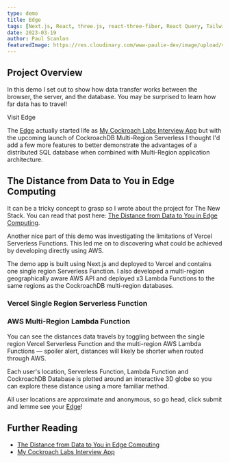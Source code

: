 ```yaml
---
type: demo
title: Edge
tags: [Next.js, React, three.js, react-three-fiber, React Query, Tailwind, NextAuth, pg-promise, CockroachDB]
date: 2023-03-19
author: Paul Scanlon
featuredImage: https://res.cloudinary.com/www-paulie-dev/image/upload/v1679390489/paulie.dev/2023/03/edge-demo-featured-image.jpg
---
```


## Project Overview

In this demo I set out to show how data transfer works between the browser, the server, and the database. You may be
surprised to learn how far data has to travel!

<CtaExternal href='https://cockroachdb-edge-locations.vercel.app/'>Visit Edge</CtaExternal>

The [Edge](https://cockroachdb-edge-locations.vercel.app/) actually started life as
[My Cockroach Labs Interview App](/posts/2023/02/cockroachlabs-interview-app/) but with the upcoming launch of
CockroachDB Multi-Region Serverless I thought I'd add a few more features to better demonstrate the advantages of a
distributed SQL database when combined with Multi-Region application architecture.

## The Distance from Data to You in Edge Computing

It can be a tricky concept to grasp so I wrote about the project for The New Stack. You can read that post here:
[The Distance from Data to You in Edge Computing](https://thenewstack.io/the-distance-from-data-to-you-in-edge-computing/).

<AstroImage
  width='768'
  height='480'
  alt='Edge - full screen globe'
  url='https://res.cloudinary.com/www-paulie-dev/image/upload/v1679405341/paulie.dev/2023/03/edge-demo-full-screen_qd4o9u.jpg'
/>

Another nice part of this demo was investigating the limitations of Vercel Serverless Functions. This led me on to
discovering what could be achieved by developing directly using AWS.

The demo app is built using Next.js and deployed to Vercel and contains one single region Serverless Function. I also
developed a multi-region geographically aware AWS API and deployed x3 Lambda Functions to the same regions as the
CockroachDB multi-region databases.

### Vercel Single Region Serverless Function

<AstroImage
  width='768'
  height='480'
  alt='Vercel Single Region Serverless Function'
  url='https://res.cloudinary.com/www-paulie-dev/image/upload/v1679413308/paulie.dev/2023/03/edge-demo-serverless_nvhedb.jpg'
/>

### AWS Multi-Region Lambda Function

<AstroImage
  width='768'
  height='480'
  alt='AWS Multi-Region Lambda Function'
  url='https://res.cloudinary.com/www-paulie-dev/image/upload/v1679413308/paulie.dev/2023/03/edge-demo-lambda_ptykp6.jpg'
/>

You can see the distances data travels by toggling between the single region Vercel Serverless Function and the
multi-region AWS Lambda Functions — spoiler alert, distances will likely be shorter when routed through AWS.

Each user's location, Serverless Function, Lambda Function and CockroachDB Database is plotted around an interactive 3D
globe so you can explore these distance using a more familiar method.

All user locations are approximate and anonymous, so go head, click submit and lemme see your
[Edge](https://cockroachdb-edge-locations.vercel.app/)!

## Further Reading

- [The Distance from Data to You in Edge Computing](https://thenewstack.io/the-distance-from-data-to-you-in-edge-computing/)
- [My Cockroach Labs Interview App](/posts/2023/02/cockroachlabs-interview-app/)
